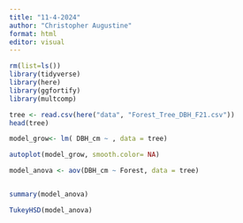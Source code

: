 ```yaml
---
title: "11-4-2024"
author: "Christopher Augustine"
format: html
editor: visual
---
```


```r
rm(list=ls())
library(tidyverse)
library(here)
library(ggfortify)
library(multcomp)
```


```r
tree <- read.csv(here("data", "Forest_Tree_DBH_F21.csv"))
head(tree)
```


```r
model_grow<- lm( DBH_cm ~ , data = tree)
```


```r
autoplot(model_grow, smooth.color= NA)
```
```r

model_anova <- aov(DBH_cm ~ Forest, data = tree)


summary(model_anova)

```
```r
TukeyHSD(model_anova)
```

```r

```

